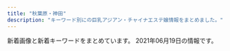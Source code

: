 ```yaml
---
title: "秋葉原・神田"
description: "キーワード別にの巨乳アジアン・チャイナエステ嬢情報をまとめました。"
---
```


新着画像と新着キーワードをまとめています。
2021年06月19日の情報です。

<DmmAffiliateIns />
<KeywordTable
  shops={
    [
    {
        "url": "http://x-akb.info/",
        "img_links": [
            "http://x-akb.info/img/t3.jpg",
            "http://x-akb.info/img/mo.png",
            "http://x-akb.info/img/p-34.jpg",
            "http://x-akb.info/img/st0035.jpg",
            "http://x-akb.info/img/st34.jpg",
            "http://x-akb.info/img/p-50.jpg",
            "http://x-akb.info/img/nos.jpg",
            "http://x-akb.info/img/bottom.png",
            "http://x-akb.info/img/st49.jpg",
            "http://x-akb.info/img/st043.jpg",
            "http://x-akb.info/img/st035.jpg",
            "http://asakusabashi.analytics.qlook.net/counter.png",
            "http://x-akb.info/img/st36.jpg",
            "http://x-akb.info/img/p-35.jpg",
            "http://x-akb.info/img/st40.jpg",
            "http://x-akb.info/img/p-43.jpg",
            "http://x-akb.info/img/st35.jpg",
            "http://x-akb.info/img/st50.jpg",
            "http://x-akb.info/img/st44.jpg",
            "http://x-akb.info/img/p-45.jpg",
            "http://x-akb.info/img/p-40.jpg",
            "http://x-akb.info/img/st42.jpg",
            "http://x-akb.info/img/p-46.jpg",
            "http://x-akb.info/img/t1.jpg",
            "http://x-akb.info/img/st0043.jpg",
            "http://x-akb.info/img/st46.jpg",
            "http://x-akb.info/img/t2.jpg",
            "http://x-akb.info/img/st45.jpg",
            "http://x-akb.info/img/p-36.jpg",
            "http://x-akb.info/img/p-44.jpg",
            "http://x-akb.info/img/p-49.jpg",
            "http://x-akb.info/img/p-42.jpg"
        ],
        "station": "JR\u6d45\u8349\u6a4b\u99c5\u6771\u53e3",
        "keywords": {
            "84": 1,
            "85": 1,
            "86": 4,
            "D": 10,
            "F": 1,
            "87": 5,
            "C": 19
        },
        "name": "AKB"
    },
    {
        "img_links": [
            "http://yuri.es-relax.info/images/yuyu1.jpg",
            "http://yuri.es-relax.info/images/nao1.jpg",
            "http://yuri.es-relax.info/images/info3.png",
            "http://yuri.es-relax.info/gals/mimi1.jpg",
            "http://yuri.es-relax.info/gals/yuki1.jpg",
            "http://yuri.es-relax.info/images/nana1.jpg",
            "http://yuri.es-relax.info/images/hana1.jpg",
            "http://yuri.es-relax.info/images/bg_header.jpg",
            "http://yuri.es-relax.info/images/sayuri1.jpg",
            "http://yuri.es-relax.info/images/info5.jpg",
            "http://yuri.es-relax.info/gals/riri1.jpg"
        ],
        "name": "\u767e\u5408",
        "url": "http://yuri.es-relax.info/",
        "keywords": {
            "D": 12,
            "88": 2,
            "86": 14
        },
        "station": "JR\u795e\u7530\u99c5\u6771\u53e3"
    },
    {
        "station": "\u795e\u7530\u99c5\u897f\u53e3",
        "img_links": [
            "http://esute-kanda.tokyo/images/st/st_kanon.jpg",
            "http://esute-kanda.tokyo/images/st/st_yuuka.jpg",
            "http://esute-kanda.tokyo/images/st/st_suzu.jpg",
            "http://esute-kanda.tokyo/images/st/st_nanami.jpg",
            "http://esute-kanda.tokyo/images/st/st_ringo.jpg",
            "http://esute-kanda.tokyo/images/access/ac_photo.jpg",
            "http://esute-kanda.tokyo/images/st/st_mitsu.jpg",
            "http://esute-kanda.tokyo/images/st/st_kokona.jpg",
            "http://esute-kanda.tokyo/images/st/st_ran.jpg",
            "http://esute-kanda.tokyo/images/st/st_yuki.jpg",
            "http://esute-kanda.tokyo/images/st/st_ayaka.jpg",
            "http://esute-kanda.tokyo/images/st/st_jennie.jpg",
            "http://esute-kanda.tokyo/images/st/st_moka.jpg",
            "http://esute-kanda.tokyo/images/st/st_sara.jpg",
            "http://esute-kanda.tokyo/images/st/st_neko.jpg",
            "http://esute-kanda.tokyo/images/st/st_mariko.jpg",
            "http://esute-kanda.tokyo/images/st/st_jennie2.jpg",
            "http://esute-kanda.tokyo/images/top.png",
            "http://esute-kanda.tokyo/images/st/st_nono.jpg",
            "http://esute-kanda.tokyo/images/st/st_riko.jpg",
            "http://esute-kanda.tokyo/images/top2.png",
            "http://esute-kanda.tokyo/images/st/st_riri.jpg",
            "http://esute-kanda.tokyo/images/st/st_ryo.jpg",
            "http://esute-kanda.tokyo/images/st/st_mao.jpg",
            "http://esute-kanda.tokyo/images/st/st_melon.jpg",
            "http://esute-kanda.tokyo/images/st/st_rui2.jpg",
            "http://esute-kanda.tokyo/images/st/st_yuyu.jpg"
        ],
        "keywords": {
            "D": 9,
            "\u5de8\u4e73": 2,
            "\u7206\u4e73": 3,
            "\u80f8": 2,
            "G": 4,
            "C": 18,
            "F": 12,
            "\u4e73": 5,
            "E": 3
        },
        "name": "\u8336\u8336",
        "url": "http://esute-kanda.tokyo/"
    },
    {
        "station": "JR\u795e\u7530\u99c5\u5357\u53e3",
        "keywords": {
            "E": 10,
            "D": 28,
            "C": 7
        },
        "name": "\u6c34\u306e\u604b",
        "url": "https://mizuno-koi.com/",
        "img_links": [
            "https://mizuno-koi.com/wp-content/uploads/2020/01/211mizunoko.jpg",
            "https://mizuno-koi.com/wp-content/themes/este/img/call.png",
            "https://mizuno-koi.com/wp-content/uploads/2019/12/21mizunoko.jpg",
            "https://mizuno-koi.com/wp-content/uploads/2021/03/9876543mizunoko.jpg",
            "https://mizuno-koi.com/wp-content/themes/este/img/top-img02e.png",
            "https://mizuno-koi.com/wp-content/uploads/2021/05/45678976mizunoko.jpg",
            "https://mizuno-koi.com/wp-content/themes/este/img/4.jpg",
            "https://mizuno-koi.com/wp-content/uploads/2021/06/2111mizunoko.jpg",
            "https://mizuno-koi.com/wp-content/uploads/2019/12/121mizunoko.jpg",
            "https://mizuno-koi.com/wp-content/themes/este/img/top-img01a.png",
            "https://mizuno-koi.com/wp-content/themes/este/img/tel_header.png",
            "https://mizuno-koi.com/wp-content/uploads/2019/06/WechatIMG506.jpeg",
            "https://mizuno-koi.com/wp-content/uploads/2021/05/87652178mizunoko.jpg",
            "https://mizuno-koi.com/wp-content/uploads/2019/04/89765241mizunoko.jpg",
            "https://mizuno-koi.com/wp-content/uploads/2021/03/32121mizunoko.jpg",
            "https://mizuno-koi.com/wp-content/uploads/2019/12/345678976mizunoko.jpg",
            "https://mizuno-koi.com/wp-content/themes/este/img/2.jpg",
            "https://mizuno-koi.com/wp-content/uploads/2021/03/2111mizunoko.jpg",
            "https://mizuno-koi.com/wp-content/themes/este/img/top-img01.png",
            "https://mizuno-koi.com/wp-content/themes/este/img/top-img03.png",
            "https://mizuno-koi.com/wp-content/uploads/2019/12/21897mizunoko.jpg",
            "https://mizuno-koi.com/wp-content/themes/este/img/1.jpg",
            "https://mizuno-koi.com/wp-content/uploads/2021/05/8761iyashinoizumi.jpg",
            "https://mizuno-koi.com/wp-content/uploads/2021/06/8976512mizunoko.jpg",
            "https://mizuno-koi.com/wp-content/themes/este/img/top-img04.png",
            "https://mizuno-koi.com/wp-content/uploads/2021/03/897261mizunoko.jpg",
            "https://mizuno-koi.com/wp-content/themes/este/img/tel_footer.png",
            "https://mizuno-koi.com/wp-content/themes/este/img/top-img01b.png",
            "https://mizuno-koi.com/wp-content/themes/este/img/3.jpg"
        ]
    },
    {
        "keywords": {
            "89": 4,
            "85": 2,
            "88": 4,
            "C": 8,
            "D": 6,
            "86": 2,
            "90": 2
        },
        "url": "http://kenkoubo.link",
        "name": "\u5065\u5eb7\u574a",
        "station": "JR\u795e\u7530\u99c5\u5317\u53e3",
        "img_links": [
            "http://kenkoubo.link/wp-content/uploads/2017/03/08-2.jpg",
            "http://kenkoubo.link/wp-content/themes/template-salon2/images/pickup-ttl.png",
            "http://kenkoubo.link/wp-content/uploads/2017/03/05-1.jpg",
            "http://kenkoubo.link/wp-content/uploads/2019/05/ai_image_1_syusei-900x1600.jpeg",
            "http://kenkoubo.link/wp-content/themes/template-salon2/images/telm.png",
            "http://kenkoubo.link/wp-content/themes/template-salon2/images/slider1.jpg",
            "http://kenkoubo.link/wp-content/uploads/2017/03/07-1.jpg",
            "http://kenkoubo.link/wp-content/themes/template-salon2/images/05.jpg",
            "http://kenkoubo.link/wp-content/uploads/2017/03/09.jpg",
            "http://kenkoubo.link/wp-content/themes/template-salon2/images/camp-bnr.png",
            "http://kenkoubo.link/wp-content/themes/template-salon2/images/info2.png",
            "http://kenkoubo.link/wp-content/uploads/2020/11/yuko_image_syusei-1-250x375.jpg",
            "http://kenkoubo.link/wp-content/uploads/2017/03/05.jpg",
            "http://kenkoubo.link/wp-content/uploads/2017/03/08-250x375.jpg",
            "http://kenkoubo.link/wp-content/uploads/2017/03/05a.jpg",
            "http://kenkoubo.link/wp-content/uploads/2017/03/08a.jpg",
            "http://kenkoubo.link/wp-content/uploads/2021/03/ayaka_4.jpeg",
            "http://kenkoubo.link/wp-content/uploads/2019/05/ai_image_1_syusei-250x375.jpeg",
            "https://www.mens-anavi.com/img/mens-esthe1.png",
            "http://kenkoubo.link/wp-content/uploads/2017/03/03-1-250x375.jpg",
            "http://kenkoubo.link/wp-content/uploads/2021/03/ayaka_01-250x375.jpeg",
            "http://kenkoubo.link/wp-content/themes/template-salon2/images/pickup-frame.png",
            "http://kenkoubo.link/wp-content/uploads/2017/03/08.jpg",
            "http://kenkoubo.link/wp-content/uploads/2019/05/rin_image_1_syusei-900x1600.jpeg",
            "http://kenkoubo.link/wp-content/themes/template-salon2/images/info.png",
            "http://kenkoubo.link/wp-content/uploads/2021/03/ayaka_01-900x1201.jpeg",
            "http://kenkoubo.link/wp-content/uploads/2021/03/ayaka_4-300x400.jpeg",
            "http://kenkoubo.link/wp-content/themes/template-salon2/images/camp-bnr3.png",
            "http://kenkoubo.link/wp-content/uploads/2017/03/03-1.jpg",
            "http://kenkoubo.link/wp-content/themes/template-salon2/images/03.jpg",
            "http://kenkoubo.link/wp-content/themes/template-salon2/images/08.jpg",
            "http://kenkoubo.link/wp-content/themes/template-salon2/images/camp-bnr2.png",
            "http://es-tsudanuma.com/wp-content/uploads/2016/10/massage-de_88_31.jpg",
            "http://kenkoubo.link/wp-content/uploads/2020/11/yuko_image_syusei-1.jpg",
            "http://kenkoubo.link/wp-content/uploads/2019/05/rin_image_1_syusei-250x375.jpeg",
            "http://kenkoubo.link/wp-content/themes/template-salon2/images/camp-bnr4.png",
            "http://kenkoubo.link/wp-content/uploads/2017/03/05-1-250x375.jpg",
            "http://kenkoubo.link/wp-content/themes/template-salon2/images/news-ttl.png"
        ]
    },
    {
        "keywords": {
            "\u5de8\u4e73": 6,
            "F": 38,
            "\u4e73": 6,
            "C": 33
        },
        "station": "JR\u795e\u7530\u99c5\u897f\u53e3",
        "url": "https://kanda-on.work/",
        "img_links": [
            "https://kanda-on.work/images/st/st_mika2.jpg",
            "https://kanda-on.work/images/st/st_lemon.jpg",
            "https://kanda-on.work/images/st/st_kiki.jpg",
            "https://kanda-on.work/images/st/st_ringo.jpg",
            "https://kanda-on.work/images/st/st_rara2.jpg",
            "https://kanda-on.work/images/st/st_ayumi.jpg",
            "https://kanda-on.work/images/st/st_moe.jpg",
            "https://kanda-on.work/images/st/st_yuzuki.jpg",
            "https://kanda-on.work/images/st/st_natsuko.jpg",
            "https://kanda-on.work/images/st/st_yuri.jpg",
            "https://kanda-on.work/images/st/st_akira.jpg",
            "https://kanda-on.work/images/st/st_rio.jpg",
            "https://kanda-on.work/images/st/st_ruka.jpg",
            "https://kanda-on.work/images/st/st_miki.jpg",
            "https://kanda-on.work/images/st/st_rara.jpg",
            "https://kanda-on.work/images/st/st_kaori.jpg",
            "https://kanda-on.work/images/st/st_saya.jpg",
            "https://kanda-on.work/images/st/st_yuumi.jpg",
            "https://kanda-on.work/images/st/st_mina.jpg",
            "https://kanda-on.work/images/st/st_mika.jpg",
            "https://kanda-on.work/images/st/st_haruka.jpg",
            "https://kanda-on.work/images/st/st_ruru.jpg",
            "https://kanda-on.work/images/st/st_kana.jpg",
            "https://kanda-on.work/images/top.png",
            "https://kanda-on.work/images/st/st_yuki.jpg",
            "https://kanda-on.work/images/st/st_koko.jpg",
            "https://kanda-on.work/images/top2.png",
            "https://kanda-on.work/images/top_campaign.jpg",
            "https://kanda-on.work/images/top_campaign_bottom.jpg",
            "https://kanda-on.work/images/st/st_arisa.jpg"
        ],
        "name": "\u6e29"
    },
    {
        "url": "http://xn--vckg5a9gugx77p8s4b.biz/",
        "keywords": {
            "87": 1,
            "E": 5,
            "D": 2,
            "88": 2,
            "F": 2,
            "G": 1,
            "86": 7
        },
        "img_links": [
            "http://xn--vckg5a9gugx77p8s4b.biz/images/top.jpg",
            "http://xn--vckg5a9gugx77p8s4b.biz/images/t5.jpg",
            "http://xn--vckg5a9gugx77p8s4b.biz/images/cg061.jpg",
            "http://xn--vckg5a9gugx77p8s4b.biz/images/m20.jpg",
            "http://xn--vckg5a9gugx77p8s4b.biz/images/ret1.jpg",
            "http://xn--vckg5a9gugx77p8s4b.biz/images/cg01.jpg",
            "http://xn--vckg5a9gugx77p8s4b.biz/images/cg08.jpg",
            "http://xn--vckg5a9gugx77p8s4b.biz/images/m30.jpg",
            "http://xn--vckg5a9gugx77p8s4b.biz/images/t2.jpg",
            "http://xn--vckg5a9gugx77p8s4b.biz/images/cg09.jpg",
            "http://xn--vckg5a9gugx77p8s4b.biz/images/cg05.jpg",
            "http://xn--vckg5a9gugx77p8s4b.biz/images/t1.jpg",
            "http://xn--vckg5a9gugx77p8s4b.biz/images/m50.jpg",
            "http://xn--vckg5a9gugx77p8s4b.biz/images/fla.jpg",
            "http://xn--vckg5a9gugx77p8s4b.biz/images/cg04.jpg",
            "http://xn--vckg5a9gugx77p8s4b.biz/images/m60.jpg",
            "http://xn--vckg5a9gugx77p8s4b.biz/images/cg02.jpg",
            "http://xn--vckg5a9gugx77p8s4b.biz/images/cg041.jpg",
            "http://xn--vckg5a9gugx77p8s4b.biz/images/lab.jpg",
            "http://xn--vckg5a9gugx77p8s4b.biz/images/cg07.jpg",
            "http://xn--vckg5a9gugx77p8s4b.biz/images/cg10.jpg",
            "http://xn--vckg5a9gugx77p8s4b.biz/images/act.jpg",
            "http://xn--vckg5a9gugx77p8s4b.biz/images/cg101.jpg",
            "http://xn--vckg5a9gugx77p8s4b.biz/images/no.png",
            "http://xn--vckg5a9gugx77p8s4b.biz/images/cg03.jpg",
            "http://xn--vckg5a9gugx77p8s4b.biz/images/m40.jpg",
            "http://xn--vckg5a9gugx77p8s4b.biz/images/cg021.jpg",
            "http://xn--vckg5a9gugx77p8s4b.biz/images/line.png",
            "http://xn--vckg5a9gugx77p8s4b.biz/images/t4.jpg",
            "http://xn--vckg5a9gugx77p8s4b.biz/images/ltb.jpg",
            "http://xn--vckg5a9gugx77p8s4b.biz/images/m10.jpg",
            "http://xn--vckg5a9gugx77p8s4b.biz/images/ret.jpg",
            "http://xn--vckg5a9gugx77p8s4b.biz/images/cg081.jpg",
            "http://xn--vckg5a9gugx77p8s4b.biz/images/cg051.jpg",
            "http://xn--vckg5a9gugx77p8s4b.biz/images/t3.jpg",
            "http://xn--vckg5a9gugx77p8s4b.biz/images/rot.jpg",
            "http://xn--vckg5a9gugx77p8s4b.biz/images/cg091.jpg",
            "http://xn--vckg5a9gugx77p8s4b.biz/images/cg06.jpg"
        ],
        "station": "JR\u79cb\u8449\u539f\u99c5\u662d\u548c\u901a\u308a\u53e3",
        "name": "\u82b1\u6c34\u6728"
    },
    {
        "img_links": [
            "http://yu-ai.work/img/sta26.jpg",
            "http://yu-ai.work/sp/img/sta22.jpg",
            "http://yu-ai.work/sp/img/acc3.jpg",
            "http://yu-ai.work/sp/img/t-s.jpg",
            "http://yu-ai.work/img/st009.jpg",
            "http://yu-ai.work/img/sc18.jpg",
            "http://yu-ai.work/sp/img/acc2.jpg",
            "http://yu-ai.work/img/sta23.jpg",
            "http://yu-ai.work/img/st23.jpg",
            "http://yu-ai.work/img/st022.jpg",
            "http://yu-ai.work/sp/img/sta25.jpg",
            "http://yu-ai.work/img/st018.jpg",
            "http://yu-ai.work/img/head.jpg",
            "http://yu-ai.work/sp/img/sys.jpg",
            "http://yu-ai.work/sp/img/sta26.jpg",
            "http://yu-ai.work/sp/img/time.jpg",
            "http://yu-ai.work/sp/img/nos.jpg",
            "http://yu-ai.work/img/sc22.jpg",
            "http://yu-ai.work/img/st18.jpg",
            "http://yu-ai.work/sp/img/p25.jpg",
            "http://yu-ai.work/img/sta12.jpg",
            "http://yu-ai.work/img/st10.jpg",
            "http://yu-ai.work/sp/img/sta10.jpg",
            "http://yu-ai.work/sp/img/acc1.jpg",
            "http://yu-ai.work/sp/img/tel.jpg",
            "http://yu-ai.work/sp/img/t-a.jpg",
            "http://yu-ai.work/img/st09.jpg",
            "http://yu-ai.work/img/sc19.jpg",
            "http://yu-ai.work/sp/img/info.jpg",
            "http://yu-ai.work/sp/img/t-r.jpg",
            "http://yu-ai.work/sp/img/sta9.jpg",
            "http://yu-ai.work/sp/img/p18.jpg",
            "http://yu-ai.work/img/sta20.jpg",
            "http://yu-ai.work/img/sta24.jpg",
            "http://yu-ai.work/img/sta22.jpg",
            "http://yu-ai.work/sp/img/tit.jpg",
            "http://yu-ai.work/sp/img/sta24.jpg",
            "http://yu-ai.work/img/st010.jpg",
            "http://yu-ai.work/img/st26.jpg",
            "http://yu-ai.work/img/sc25.jpg",
            "http://yu-ai.work/img/men-es-ran.jpg",
            "http://yu-ai.work/sp/img/pic.jpg",
            "http://yu-ai.work/img/st12.jpg",
            "http://yu-ai.work/img/st012.jpg",
            "http://yu-ai.work/img/sc12.jpg",
            "http://yu-ai.work/img/sta18.jpg",
            "http://yu-ai.work/img/st020.jpg",
            "http://yu-ai.work/sp/img/pc.jpg",
            "http://yu-ai.work/img/sta25.jpg",
            "http://yu-ai.work/img/st22.jpg",
            "http://yu-ai.work/img/acc1.jpg",
            "http://yu-ai.work/sp/img/t-t.jpg",
            "http://yu-ai.work/img/sc9.jpg",
            "http://yu-ai.work/img/sc24.jpg",
            "http://yu-ai.work/sp/img/p26.jpg",
            "http://yu-ai.work/img/st25.jpg",
            "http://yu-ai.work/img/st019.jpg",
            "http://yu-ai.work/img/st9.jpg",
            "http://yu-ai.work/img/sta19.jpg",
            "http://yu-ai.work/img/st0012.jpg",
            "http://yu-ai.work/img/st19.jpg",
            "http://yu-ai.work/img/sta10.jpg",
            "http://yu-ai.work/img/acc2.jpg",
            "http://yu-ai.work/sp/img/t-o.jpg",
            "http://yu-ai.work/sp/img/botton.jpg",
            "http://yu-ai.work/sp/img/sta20.jpg",
            "http://yu-ai.work/img/st24.jpg",
            "http://yu-ai.work/img/st024.jpg",
            "http://yu-ai.work/sp/img/cam.jpg",
            "http://yu-ai.work/img/st0018.jpg",
            "http://yu-ai.work/img/sc10.jpg",
            "http://yu-ai.work/img/fla.jpg",
            "http://yu-ai.work/sp/img/sta18.jpg",
            "http://yu-ai.work/sp/img/add.jpg",
            "http://yu-ai.work/img/sc23.jpg",
            "http://yu-ai.work/sp/img/sta12.jpg",
            "http://yu-ai.work/img/sc26.jpg",
            "http://yu-ai.work/img/sc20.jpg",
            "http://yu-ai.work/img/acc3.jpg",
            "http://yu-ai.work/img/st0022.jpg",
            "http://yu-ai.work/img/nos.jpg",
            "http://yu-ai.work/sp/img/sta19.jpg",
            "http://yu-ai.work/sp/img/sta23.jpg",
            "http://yu-ai.work/img/botton.jpg",
            "http://yu-ai.work/img/st20.jpg",
            "http://yu-ai.work/img/sta9.jpg",
            "http://yu-ai.work/img/st00022.jpg",
            "http://yu-ai.work/sp/img/p24.jpg"
        ],
        "station": "JR\u79cb\u8449\u539f\u99c5\u662d\u548c\u901a\u308a\u53e3",
        "keywords": {
            "C": 27,
            "86": 5,
            "85": 18,
            "D": 20,
            "E": 3,
            "84": 6,
            "F": 1,
            "89": 1,
            "87": 3
        },
        "name": "\u7652\u611b",
        "url": "http://yu-ai.work/"
    },
    {
        "station": "JR\u795e\u7530\u99c5\u5317\u53e3",
        "url": "http://junpu.jpest.net/",
        "img_links": [
            "http://junpu.jpest.net/images/footer.jpg",
            "http://junpuadmin.jpest.net/uploads/2021/03/3-1.jpeg",
            "http://junpuadmin.jpest.net/uploads/2021/05/523D3BC3-8159-4983-A1AB-E39505943B34-e1620651804304.jpeg",
            "http://junpu.jpest.net/images/tt.jpg",
            "http://junpuadmin.jpest.net/uploads/2021/05/7E5BBF8A-03C2-400D-ADFB-CD31D0419175-e1620651829966.jpeg",
            "http://junpuadmin.jpest.net/uploads/2021/04/553AF37D-7AB5-42D8-81C8-0BFF8A42C3A0-e1619497784482.jpeg",
            "http://junpuadmin.jpest.net/uploads/2021/05/CA1470F1-778B-4224-B6DC-D7AEF7F2CD8C-e1620652051444.jpeg",
            "http://junpuadmin.jpest.net/uploads/2021/03/5.jpeg",
            "http://junpu.jpest.net/images/tiao.jpg",
            "http://junpu.jpest.net/images/sys.png",
            "http://junpu.jpest.net/images/r4.jpg",
            "http://junpuadmin.jpest.net/uploads/2021/03/9D21D2BE-93E6-4BA6-A5ED-CE87FADAEED5-e1617202846703.jpeg",
            "http://junpuadmin.jpest.net/uploads/2021/03/641F6A7D-7990-40AA-AE7C-380F7849AD7D-e1617202823729.jpeg",
            "http://junpuadmin.jpest.net/uploads/2021/04/5958DE27-066A-4782-B520-C093141DC898.jpeg",
            "http://junpuadmin.jpest.net/uploads/2021/04/FF662B56-20CE-482B-9517-98A6DB2CC26A-e1619497814830.jpeg",
            "http://junpuadmin.jpest.net/uploads/2021/03/7.jpeg",
            "http://junpuadmin.jpest.net/uploads/2021/03/6.jpeg",
            "http://junpuadmin.jpest.net/uploads/2021/03/2.jpeg",
            "http://junpu.jpest.net/images/telb1.jpg",
            "http://junpu.jpest.net/images/head.jpg",
            "http://junpu.jpest.net/images/telhead.jpg",
            "http://junpu.jpest.net/images/b1.jpg"
        ],
        "name": "\u795e\u7530\u5b66\u5712",
        "keywords": {
            "90": 1,
            "88": 2,
            "D": 1,
            "87": 1,
            "C": 3
        }
    },
    {
        "url": "http://kanda.msa.jp/",
        "img_links": [
            "http://kanda.msa.jp/images/index_btm.jpg",
            "http://kanda.msa.jp/images/home/QR.png",
            "http://kanda.msa.jp/images/gallery/gallery_3.jpg",
            "http://kanda.msa.jp/images/gallery/gallery_2.jpg",
            "http://kanda.msa.jp/images/top/top_03.jpg",
            "http://kanda.msa.jp/images/gallery/gallery_b.jpg",
            "http://kanda.msa.jp/images/home/indnx_re.jpg",
            "http://kanda.msa.jp/images/gallery/gallery_c.jpg",
            "http://kanda.msa.jp/images/gallery/gallery_4.jpg",
            "http://kanda.msa.jp/images/gallery/gallery_a.jpg",
            "http://kanda.msa.jp/images/top/top_06.jpg",
            "http://kanda.msa.jp/images/top/top_01.jpg",
            "http://kanda.msa.jp/images/flash_b.jpg",
            "http://kanda.msa.jp/images/staff_image/staff_01.jpg",
            "http://kanda.msa.jp/images/staff_image/staff_06.jpg",
            "http://kanda.msa.jp/images/top/top_08.png",
            "http://kanda.msa.jp/images/home/indnx_sale.png",
            "http://kanda.msa.jp/images/staff_image/staff_02.jpg",
            "http://kanda.msa.jp/images/home/indnx_qr.jpg",
            "http://kanda.msa.jp/images/flash_a.jpg",
            "http://kanda.msa.jp/images/staff_image/staff_03.jpg",
            "http://kanda.msa.jp/images/staff_image/staff_05.jpg",
            "http://kanda.msa.jp/images/top/top_04.jpg",
            "http://kanda.msa.jp/images/gallery/gallery_d.jpg",
            "http://kanda.msa.jp/images/top/top_05.jpg",
            "http://kanda.msa.jp/images/home/top.jpg",
            "http://kanda.msa.jp/images/top/top_02.jpg",
            "http://kanda.msa.jp/images/gallery/gallery_1.jpg",
            "http://kanda.msa.jp/images/home/indnx_phone.jpg"
        ],
        "name": "\u795e\u7530\u3089\u304f\u697d",
        "station": "JR\u795e\u7530\u99c5\u5317\u53e3",
        "keywords": {}
    },
    {
        "keywords": {},
        "img_links": [
            "https://yumegokochi1.com/_src/55217501/6990384c-3515-4833-8cda-d2f79c2cc75a.jpg",
            "https://yumegokochi1.com/_src/55217507/214f3b06-7a93-4435-b67c-653f20247784.jpg",
            "https://yumegokochi1.com/_src/49451710/gettyimages-1124713982.jpg",
            "https://yumegokochi1.com/_src/49451698/img20200920211111185467.png",
            "https://yumegokochi1.com/_src/49451762/9dfc3519-db15-4421-9d5a-72bca41cf758.jpg",
            "https://yumegokochi1.com/_src/49451706/img20200921221149975618.png",
            "https://yumegokochi1.com/_src/49451690/tel.png",
            "https://yumegokochi1.com/_src/49451708/img20200921221149975618.png",
            "https://yumegokochi1.com/_src/53271233/hinamatsuri.png",
            "https://yumegokochi1.com/_src/49801147/1.jpg",
            "https://yumegokochi1.com/_src/49451739/s__37322773.jpg",
            "https://yumegokochi1.com/_src/55217511/0c95e25e-714f-4694-8eef-4c2b56b7b26d.jpg",
            "https://yumegokochi1.com/_src/55217503/426fd58b-9de8-45c4-a8e1-43f1d9723af9.jpg",
            "https://yumegokochi1.com/_src/55217505/2c753258-4b4a-4436-bb01-dddebc1a6933.jpg",
            "https://yumegokochi1.com/_src/49451725/img20200920211111185467.png",
            "https://yumegokochi1.com/_src/49800727/1.jpg",
            "https://yumegokochi1.com/_src/49451694/img20200920141422782540.png",
            "https://yumegokochi1.com/_src/49451804/9dfc3519-db15-4421-9d5a-72bca41cf758.jpg",
            "https://yumegokochi1.com/_src/49451751/s__37707790.jpg",
            "https://yumegokochi1.com/_src/55217509/1195bb54-42ae-4ce1-a948-abcf52be2a7c.jpg",
            "https://yumegokochi1.com/_src/49451714/img20200920211111185467.png",
            "https://yumegokochi1.com/_src/49451712/gettyimages-1124713982.jpg",
            "https://yumegokochi1.com/_src/49451704/img20200921221149975618.png"
        ],
        "station": "JR\u79cb\u8449\u539f\u99c5\u662d\u548c\u901a\u308a\u53e3",
        "url": "https://yumegokochi1.com/",
        "name": "\u30d1\u30f3\u30c0\u30de\u30c3\u30b5\u30fc\u30b8"
    },
    {
        "keywords": {
            "87": 7,
            "88": 3,
            "C": 9,
            "85": 3,
            "84": 2
        },
        "img_links": [
            "http://genki-morix2.asia/img/sta47.jpg",
            "http://genki-morix2.asia/img/st55.jpg",
            "http://genki-morix2.asia/img/i.png",
            "http://genki-morix2.asia/img/st51.jpg",
            "http://genki-morix2.asia/img/st59.jpg",
            "http://genki-morix2.asia/img/a.png",
            "http://genki-morix2.asia/img/sta59.jpg",
            "http://genki-morix2.asia/img/sta55.jpg",
            "http://genki-morix2.asia/img/st47.jpg",
            "http://genki-morix2.asia/img/st30.jpg",
            "http://genki-morix2.asia/img/sta51.jpg",
            "http://genki-morix2.asia/img/st52.jpg",
            "http://genki-morix2.asia/img/no-photo-newface.jpg",
            "http://genki-morix2.asia/img/st051.jpg",
            "http://genki-morix2.asia/img/botton.png",
            "http://genki-morix2.asia/img/st16.jpg",
            "http://genki-morix2.asia/img/Q.png"
        ],
        "station": "JR\u795e\u7530\u99c5\u6771\u53e3",
        "url": "http://genki-morix2.asia/",
        "name": "\u5143\u6c17\u30e2\u30ea\u30e2\u30ea"
    },
    {
        "keywords": {
            "E": 2,
            "D": 3
        },
        "url": "http://k-cocoro.co/",
        "img_links": [
            "http://k-cocoro.co/images/grande.jpg",
            "http://k-cocoro.co/images/rika.jpg",
            "http://k-cocoro.co/images/girl_03.png",
            "http://k-cocoro.co/images/itigo1.jpg",
            "http://k-cocoro.co/images/002.jpg",
            "http://k-cocoro.co/images/shishu_01.jpg",
            "http://k-cocoro.co/images/girl_top.png",
            "http://k-cocoro.co/images/right_top.png",
            "http://k-cocoro.co/images/noimage.jpg",
            "http://k-cocoro.co/images/itigo2.jpg",
            "http://k-cocoro.co/images/mail.png",
            "http://k-cocoro.co/images/nei_03.png",
            "http://k-cocoro.co/images/001.jpg",
            "http://k-cocoro.co/images/yu.jpg",
            "http://k-cocoro.co/images/mya.jpg",
            "http://k-cocoro.co/images/remo.jpg",
            "http://k-cocoro.co/images/girlx_top.png",
            "http://k-cocoro.co/images/shishu_03.jpg",
            "http://k-cocoro.co/images/s2.jpg",
            "http://k-cocoro.co/images/news_top.jpg",
            "http://k-cocoro.co/images/tite-magazine.png",
            "http://k-cocoro.co/images/pagetop.png",
            "http://k-cocoro.co/images/003.jpg",
            "http://k-cocoro.co/images/004.jpg",
            "http://k-cocoro.co/images/ss.jpg",
            "http://k-cocoro.co/images/nei_01.png",
            "http://k-cocoro.co/images/girl_01.png",
            "http://k-cocoro.co/images/shishu_02.jpg",
            "http://k-cocoro.co/images/right_bottom.png",
            "http://k-cocoro.co/images/tite-staff.png",
            "http://k-cocoro.co/images/yui.jpg"
        ],
        "name": "COCORO",
        "station": "JR\u795e\u7530\u99c5\u6771\u53e3"
    },
    {
        "url": "http://kaede.tyo.cm/",
        "station": "JR\u795e\u7530\u99c5\u6771\u53e3",
        "img_links": [],
        "name": "\u604b\u306e\u82b1",
        "keywords": {}
    },
    {
        "name": "NeNe\uff5e\u30cd\u30cd\uff5e",
        "station": "JR\u795e\u7530\u99c5\u5317\u53e3",
        "img_links": [
            "http://nene-kanda.net/images/topimage/subimage.jpg",
            "http://nene-kanda.net/images/3.jpg",
            "http://nene-kanda.net/images/st/st_saki.jpg",
            "http://nene-kanda.net/images/st/st_miki.jpg",
            "http://nene-kanda.net/images/share/tel.png",
            "http://nene-kanda.net/images/st/st_rumi.jpg",
            "http://nene-kanda.net/images/st/st_ruru.jpg",
            "http://nene-kanda.net/images/4.jpg",
            "http://nene-kanda.net/images/topimage/topimage.jpg",
            "http://nene-kanda.net/images/share/pagetop.png",
            "http://nene-kanda.net/images/st/st_mirei.jpg",
            "http://nene-kanda.net/images/share/sptel.png",
            "http://nene-kanda.net/images/st/st_mimi.jpg",
            "http://nene-kanda.net/images/2.jpg",
            "http://nene-kanda.net/images/st/st_mie.jpg",
            "http://nene-kanda.net/images/st/st_marumi.jpg",
            "http://nene-kanda.net/images/st/st_hitomi.jpg",
            "http://nene-kanda.net/images/1.jpg",
            "http://nene-kanda.net/images/st/st_mao.jpg"
        ],
        "url": "http://nene-kanda.net/index.html",
        "keywords": {
            "F": 4,
            "D": 19,
            "C": 45,
            "E": 4
        }
    },
    {
        "url": "http://yudokoro.xyz/",
        "station": "JR\u795e\u7530\u99c5\u5317\u53e3",
        "img_links": [
            "http://yudokoro.xyz/images/st/st_yaya.jpg",
            "http://yudokoro.xyz/images/header_main_visual3.jpg",
            "http://yudokoro.xyz/images/st/st_rena.jpg",
            "http://yudokoro.xyz/images/st/st_hime.jpg",
            "http://yudokoro.xyz/images/st/st_mimi.jpg",
            "http://yudokoro.xyz/images/news_image.jpg",
            "http://yudokoro.xyz/images/header_main_visual2.jpg",
            "http://yudokoro.xyz/images/st/st_rara.jpg",
            "http://yudokoro.xyz/images/st/st_hana.jpg",
            "http://yudokoro.xyz/images/st/st_yui.jpg",
            "http://yudokoro.xyz/images/st/st_yuyu.jpg",
            "http://yudokoro.xyz/images/st/st_miho.jpg",
            "http://yudokoro.xyz/images/st/st_ai.jpg",
            "http://yudokoro.xyz/images/st/st_maya.jpg",
            "http://yudokoro.xyz/images/campaign.jpg",
            "http://yudokoro.xyz/images/st/st_koko.jpg",
            "http://yudokoro.xyz/images/st/st_narumi.jpg",
            "http://yudokoro.xyz/images/st/st_momoka.jpg",
            "http://yudokoro.xyz/images/concept.jpg",
            "http://yudokoro.xyz/images/st/st_ao.jpg",
            "http://yudokoro.xyz/images/header_main_visual1.jpg",
            "http://yudokoro.xyz/images/st/st_yumi.jpg",
            "http://yudokoro.xyz/images/header_img.png",
            "http://yudokoro.xyz/images/st/st_miro.jpg"
        ],
        "name": "\u7652\u51e6\uff5e\u3086\u3069\u3053\u308d",
        "keywords": {
            "E": 57,
            "D": 315,
            "G": 27,
            "F": 27,
            "C": 54
        }
    },
    {
        "img_links": [
            "http://jasmine-massage.info/i/img/sta214.jpg",
            "http://jasmine-massage.info/img/sta218.jpg",
            "http://jasmine-massage.info/img/s219.jpg",
            "http://jasmine-massage.info/img/st219.jpg",
            "http://jasmine-massage.info/i/img/sta218.jpg",
            "http://jasmine-massage.info/img/st214.jpg",
            "http://jasmine-massage.info/img/sta219.jpg",
            "http://jasmine-massage.info/img/sj.jpg",
            "http://jasmine-massage.info/i/img/r3.jpg",
            "http://jasmine-massage.info/img/s220.jpg",
            "http://jasmine-massage.info/i/img/r2.jpg",
            "http://jasmine-massage.info/i/img/sta219.jpg",
            "http://jasmine-massage.info/img/st220.jpg",
            "http://jasmine-massage.info/i/img/sta220.jpg",
            "http://jasmine-massage.info/img/sta220.jpg",
            "http://jasmine-massage.info/img/head.jpg",
            "http://jasmine-massage.info/img/st218.jpg",
            "http://jasmine-massage.info/img/nos.jpg",
            "http://jasmine-massage.info/img/st213.jpg",
            "http://jasmine-massage.info/i/img/st218.jpg",
            "http://jasmine-massage.info/img/sta214.jpg",
            "http://jasmine-massage.info/img/botton.jpg",
            "http://jasmine-massage.info/img/sta213.jpg",
            "http://jasmine-massage.info/img/s218.jpg",
            "http://jasmine-massage.info/i/img/r1.jpg",
            "http://jasmine-massage.info/i/img/r4.jpg",
            "http://jasmine-massage.info/img/s214.jpg",
            "http://jasmine-massage.info/i/img/sta213.jpg",
            "http://jasmine-massage.info/img/mo.png",
            "http://jasmine-massage.info/img/s213.jpg"
        ],
        "name": "\u96a0\u308c\u5bb6",
        "keywords": {
            "85": 2,
            "E": 3,
            "88": 3,
            "D": 4,
            "86": 4,
            "C": 14
        },
        "station": "JR\u79cb\u8449\u539f\u99c5\u662d\u548c\u901a\u308a\u53e3",
        "url": "http://jasmine-massage.info/"
    },
    {
        "img_links": [
            "https://aroma-god.tokyo/img/st/st_rei.jpg",
            "https://aroma-god.tokyo/img/st/saya.jpg",
            "https://aroma-god.tokyo/img/top/pic-1.png",
            "https://aroma-god.tokyo/img/system/campaign_birthday.jpg",
            "https://aroma-god.tokyo/img/st/momoka.jpg",
            "https://aroma-god.tokyo/img/system/sys_step2.jpg",
            "https://aroma-god.tokyo/img/top/nav_03.jpg",
            "https://aroma-god.tokyo/img/top/nav_09.jpg",
            "https://aroma-god.tokyo/img/system/campaign_open.jpg",
            "https://aroma-god.tokyo/img/st/st_kaori.jpg",
            "https://aroma-god.tokyo/img/system/sys_step1.jpg",
            "https://aroma-god.tokyo/img/system/sys_step4.jpg",
            "https://aroma-god.tokyo/img/top/nav_10.jpg",
            "https://aroma-god.tokyo/img/top/nav_06.jpg",
            "https://aroma-god.tokyo/img/system/campaign_new.jpg",
            "https://aroma-god.tokyo/img/top/nav_07.jpg",
            "https://aroma-god.tokyo/img/top/mobile.jpg",
            "https://aroma-god.tokyo/img/st/st_.jpg",
            "https://aroma-god.tokyo/img/st/st_rino.jpg",
            "https://aroma-god.tokyo/img/top/pic-11.jpg",
            "https://aroma-god.tokyo/img/top/nav_04.jpg",
            "https://aroma-god.tokyo/img/top/nav_05.jpg",
            "https://aroma-god.tokyo/img/st/st_ai.jpg",
            "https://aroma-god.tokyo/img/st/st_rika.jpg",
            "https://aroma-god.tokyo/img/st/st_yui.jpg",
            "https://aroma-god.tokyo/img/system/sys_step3.jpg",
            "https://aroma-god.tokyo/img/st/st_yuki.jpg",
            "https://aroma-god.tokyo/img/st/st_yuri.jpg"
        ],
        "station": "JR\u795e\u7530\u99c5\u5317\u53e3",
        "name": "Aroma God -\u30a2\u30ed\u30de\u30b4\u30c3\u30c9-",
        "keywords": {
            "88": 33,
            "\u7206\u4e73": 1,
            "D": 36,
            "86": 18,
            "83": 8,
            "82": 14,
            "\u4e73": 1,
            "84": 18,
            "C": 40,
            "90": 8,
            "F": 23
        },
        "url": "https://aroma-god.tokyo/"
    },
    {
        "url": "http://relife.jpest.net/",
        "img_links": [
            "http://relifeadmin.jpest.net/uploads//2020/10/1A4C09F7-F63F-4224-B24D-9E199A9A4BDA.jpeg",
            "http://relifeadmin.jpest.net/uploads//2021/03/322B13E6-26A1-40C3-9EC9-427DE29CA167-e1619436493283.jpeg",
            "http://relifeadmin.jpest.net/uploads//2021/03/4082C373-F43B-4FF9-9F7D-0C0C02162F15.jpeg",
            "http://relifeadmin.jpest.net/uploads//2021/03/A7B9063B-BE9C-42C3-B5B8-39B0E93D461D-e1616414911549.jpeg",
            "http://relifeadmin.jpest.net/uploads//2021/03/31F3171B-05C9-4017-9EDC-8B1230FFFA5E-e1616413792413.jpeg",
            "http://relifeadmin.jpest.net/uploads//2021/01/IMG_2171.jpg",
            "http://relifeadmin.jpest.net/uploads//2020/10/D81CC5DA-612A-4552-9C4C-145DABF87A82-e1603797285723.jpeg",
            "http://relifeadmin.jpest.net/uploads//2020/10/C74DC003-B774-4423-93B4-733B4938F550.jpeg",
            "http://relife.jpest.net/images/02.jpg",
            "http://relifeadmin.jpest.net/uploads//2021/03/F6CA5A16-B99E-496D-AB73-DFFE18A4E0B9.jpeg",
            "http://relifeadmin.jpest.net/uploads//2020/10/940B0844-F20E-4D4A-B215-E5BA5372B8E8.jpeg",
            "http://relifeadmin.jpest.net/uploads//2020/10/5AD15672-AEE6-4A0A-9CCF-259E75905FCF-e1603711283848.jpeg",
            "http://relife.jpest.net/images/04.jpg",
            "http://relife.jpest.net/images/033.jpg",
            "http://relifeadmin.jpest.net/uploads//2020/10/9D16F01A-1354-462D-9558-9F957927EF44.jpeg",
            "http://relife.jpest.net/images/mobile.jpg",
            "http://relifeadmin.jpest.net/uploads//2021/03/6A526146-BB8D-45A4-A864-42633965DBF0-e1616413783381.jpeg",
            "http://relifeadmin.jpest.net/uploads//2021/04/1.jpg",
            "http://relifeadmin.jpest.net/uploads//2021/03/1.jpeg",
            "http://relife.jpest.net/images/03.jpg",
            "http://relifeadmin.jpest.net/uploads//2021/03/F1762422-EC67-4A1B-A086-46A0FE212F54-e1616414141494.jpeg",
            "http://relife.jpest.net/images/tt.jpg",
            "http://relifeadmin.jpest.net/uploads//2021/04/0632FFC8-93C8-4F1D-88BD-364C2CA3AAD9-e1619436169369.jpeg",
            "http://relifeadmin.jpest.net/uploads//2021/03/E6F9C65A-E4D0-41BD-839F-6AFE58551E3A.jpeg"
        ],
        "station": "JR\u79cb\u8449\u539f\u99c5\u662d\u548c\u901a\u308a\u53e3",
        "name": "Relife\uff5e\u30ea\u30e9\u30a4\u30d5\uff5e",
        "keywords": {
            "85": 8,
            "C": 15,
            "E": 11
        }
    },
    {
        "station": "JR\u79cb\u8449\u539f\u99c5\u662d\u548c\u901a\u308a\u53e3",
        "url": "http://belire.este.work/",
        "name": "BELIRE \uff5e\u30d9\u30ea\u30fc\u30eb\uff5e",
        "img_links": [
            "http://belire.este.work/2/uploadimg/1610605548.jpg",
            "http://belire.este.work/nav-006.png",
            "http://belire.este.work/2/uploadimg/1610605808.jpg",
            "http://belire.este.work/2/uploadimg/1610605582.jpg",
            "http://belire.este.work/2/uploadimg/1610605467.jpg",
            "http://belire.este.work/2/uploadimg/1610605894.jpg",
            "http://belire.este.work/nav-004.png",
            "http://belire.este.work/2/uploadimg/1610605615.jpg",
            "http://belire.este.work/nav-001.png",
            "http://belire.este.work/nav-005.png",
            "http://belire.este.work/no.png",
            "http://belire.este.work/nav-002.png",
            "http://belire.este.work/2/uploadimg/1610605976.jpg",
            "http://belire.este.work/2/uploadimg/1617950122.jpg",
            "http://belire.este.work/tel.png",
            "http://belire.este.work/2/uploadimg/1610605644.jpg",
            "http://belire.este.work/2/uploadimg/1610605371.jpg",
            "http://belire.este.work/s.jpg",
            "http://belire.este.work/2/uploadimg/1610605327.jpg",
            "http://belire.este.work/2/uploadimg/1610605742.jpg",
            "http://belire.este.work/nav-003.png",
            "http://belire.este.work/2/uploadimg/1610605781.jpg",
            "http://belire.este.work/2/uploadimg/1615207989.jpeg",
            "http://belire.este.work/2/uploadimg/1615208613.jpg",
            "http://belire.este.work/2/uploadimg/1610605503.jpg"
        ],
        "keywords": {
            "98": 1,
            "86": 14,
            "G": 1,
            "\u30bb\u30af\u30b7\u30fc": 1,
            "83": 1,
            "D": 13,
            "C": 1
        }
    },
    {
        "name": "\u5143\u6c17\u5802\uff5e\u3052\u3093\u304d\u3069\u3046\uff5e",
        "keywords": {
            "88": 4,
            "H": 1,
            "C": 25,
            "91": 3,
            "F": 4,
            "87": 6,
            "D": 9,
            "E": 2,
            "85": 9,
            "86": 2
        },
        "url": "http://genkidou.work/",
        "img_links": [
            "http://genkidou.work/img/s1.jpg",
            "http://genkidou.work/img/sta11.jpg",
            "http://genkidou.work/sp/img/t-a.jpg",
            "http://genkidou.work/sp/img/st22.jpg",
            "http://genkidou.work/sp/img/acc6.jpg",
            "http://genkidou.work/sp/img/p10.jpg",
            "http://genkidou.work/img/sta10.jpg",
            "http://genkidou.work/sp/img/acc4.jpg",
            "http://genkidou.work/sp/img/p30.jpg",
            "http://genkidou.work/img/st30.jpg",
            "http://genkidou.work/sp/img/t-r.jpg",
            "http://genkidou.work/img/st20.jpg",
            "http://genkidou.work/img/fla-1.jpg",
            "http://genkidou.work/sp/img/st11.jpg",
            "http://genkidou.work/img/mo.png",
            "http://genkidou.work/img/st0011.jpg",
            "http://genkidou.work/sp/img/cam.jpg",
            "http://genkidou.work/img/sta16.jpg",
            "http://genkidou.work/img/sta27.jpg",
            "http://genkidou.work/sp/img/st16.jpg",
            "http://genkidou.work/img/sta20.jpg",
            "http://genkidou.work/sp/img/t-s.jpg",
            "http://genkidou.work/img/st6.jpg",
            "http://genkidou.work/img/st28.jpg",
            "http://genkidou.work/img/st16.jpg",
            "http://genkidou.work/img/sta2.jpg",
            "http://genkidou.work/img/fla.jpg",
            "http://genkidou.work/sp/img/st28.jpg",
            "http://genkidou.work/sp/img/add.jpg",
            "http://genkidou.work/img/st010.jpg",
            "http://genkidou.work/img/fla-3.jpg",
            "http://genkidou.work/img/sta6.jpg",
            "http://genkidou.work/sp/img/tel.jpg",
            "http://genkidou.work/sp/img/st20.jpg",
            "http://genkidou.work/sp/img/acc3.jpg",
            "http://genkidou.work/sp/img/acc5.jpg",
            "http://genkidou.work/sp/img/botton.jpg",
            "http://genkidou.work/sp/img/t-t.jpg",
            "http://genkidou.work/img/st030.jpg",
            "http://genkidou.work/sp/img/sch.jpg",
            "http://genkidou.work/sp/img/tit.jpg",
            "http://genkidou.work/sp/img/st6.jpg",
            "http://genkidou.work/img/s2.jpg",
            "http://genkidou.work/img/nos.jpg",
            "http://genkidou.work/img/fla-2.jpg",
            "http://genkidou.work/img/s4.jpg",
            "http://genkidou.work/sp/img/st30.jpg",
            "http://genkidou.work/sp/img/acc2.jpg",
            "http://genkidou.work/img/acc2.jpg",
            "http://genkidou.work/img/sta22.jpg",
            "http://genkidou.work/sp/img/acc1.jpg",
            "http://genkidou.work/sp/img/pc.jpg",
            "http://genkidou.work/img/acc6.jpg",
            "http://genkidou.work/img/head.jpg",
            "http://genkidou.work/img/botton.jpg",
            "http://genkidou.work/sp/img/time.jpg",
            "http://genkidou.work/img/koko_468x60.png",
            "http://genkidou.work/img/st2.jpg",
            "http://genkidou.work/img/body2.jpg",
            "http://genkidou.work/sp/img/koko_234x60.png",
            "http://genkidou.work/img/st22.jpg",
            "http://genkidou.work/sp/img/sys.jpg",
            "http://genkidou.work/sp/img/st27.jpg",
            "http://genkidou.work/sp/img/pic.jpg",
            "http://genkidou.work/img/s5.jpg",
            "http://genkidou.work/img/st27.jpg",
            "http://genkidou.work/sp/img/t-o.jpg",
            "http://genkidou.work/sp/img/info.jpg",
            "http://genkidou.work/img/sta30.jpg",
            "http://genkidou.work/sp/img/st2.jpg",
            "http://genkidou.work/sp/img/p28.jpg",
            "http://genkidou.work/img/acc4.jpg",
            "http://genkidou.work/img/st011.jpg",
            "http://genkidou.work/img/acc1.jpg",
            "http://genkidou.work/img/acc3.jpg",
            "http://genkidou.work/img/acc5.jpg",
            "http://genkidou.work/sp/img/st10.jpg",
            "http://genkidou.work/img/sta28.jpg"
        ],
        "station": "JR\u795e\u7530\u99c5\u897f\u53e3"
    },
    {
        "station": "JR\u79cb\u8449\u539f\u99c5\u662d\u548c\u901a\u308a\u53e3",
        "name": "RAVE \u30ec\u30a4\u30f4",
        "keywords": {
            "E": 1,
            "87": 8,
            "D": 7,
            "90": 1,
            "F": 3,
            "86": 1,
            "G": 1,
            "88": 1,
            "89": 1
        },
        "img_links": [
            "http://www.rave.masg.info/files/016-02.jpg",
            "http://www.rave.masg.info/images/shop/shop03.jpg",
            "http://www.rave.masg.info/images/main_bottom.png",
            "http://www.rave.masg.info/images/maga.jpg",
            "http://www.rave.masg.info/files/015-03.jpg",
            "http://www.rave.masg.info/files/006-02.jpg",
            "http://www.rave.masg.info/files/014.jpg",
            "http://www.rave.masg.info/files/019.jpg",
            "http://www.rave.masg.info/files/019-03.jpg",
            "http://www.rave.masg.info/images/shop/shop01.jpg",
            "http://www.rave.masg.info/images/new1.png",
            "http://www.rave.masg.info/images/s4.jpg",
            "http://www.rave.masg.info/files/017-02.jpg",
            "http://www.rave.masg.info/files/014-03.jpg",
            "http://www.rave.masg.info/files/006-03.jpg",
            "http://www.rave.masg.info/files/009-02.jpg",
            "http://www.rave.masg.info/files/006.jpg",
            "http://www.rave.masg.info/images/shop/shop02.jpg",
            "http://www.rave.masg.info/images/s3.jpg",
            "http://www.rave.masg.info/files/017.jpg",
            "http://www.rave.masg.info/files/008.jpg",
            "http://www.rave.masg.info/files/003-02.jpg",
            "http://www.rave.masg.info/files/015.jpg",
            "http://www.rave.masg.info/files/005-03.jpg",
            "http://www.rave.masg.info/images/zi_massage.png",
            "http://www.rave.masg.info/images/s1.jpg",
            "http://www.rave.masg.info/files/014-02.jpg",
            "http://www.rave.masg.info/files/016.jpg",
            "http://www.rave.masg.info/files/002-03.jpg",
            "http://www.rave.masg.info/images/pick.png",
            "http://www.rave.masg.info/files/009-03.jpg",
            "http://www.rave.masg.info/files/008-03.jpg",
            "http://www.rave.masg.info/files/018-02.jpg",
            "http://www.rave.masg.info/files/002-02.jpg",
            "http://www.rave.masg.info/files/003.jpg",
            "http://www.rave.masg.info/files/005-02.jpg",
            "http://www.rave.masg.info/files/017-03.jpg",
            "http://www.rave.masg.info/files/015-02.jpg",
            "http://www.rave.masg.info/files/018.jpg",
            "http://www.rave.masg.info/images/xian.png",
            "http://www.rave.masg.info/images/s2.jpg",
            "http://www.rave.masg.info/images/s5.jpg",
            "http://www.rave.masg.info/images/shop/shop04.jpg",
            "http://www.rave.masg.info/files/002.jpg",
            "http://www.rave.masg.info/files/018-03.jpg",
            "http://www.rave.masg.info/images/new3.png",
            "http://www.rave.masg.info/files/009.jpg",
            "http://www.rave.masg.info/files/019-02.jpg",
            "http://www.rave.masg.info/files/008-02.jpg",
            "http://www.rave.masg.info/images/tel.png",
            "http://www.rave.masg.info/images/main_top.png",
            "http://www.rave.masg.info/images/service.png",
            "http://www.rave.masg.info/images/zi_staff.png",
            "http://www.rave.masg.info/files/003-03.jpg",
            "http://www.rave.masg.info/files/005.jpg",
            "http://www.rave.masg.info/images/infotiao1.jpg",
            "http://www.rave.masg.info/files/016-03.jpg"
        ],
        "url": "http://www.rave.masg.info/"
    },
    {
        "img_links": [
            "http://chou-massage.work/sp/img/st7.jpg",
            "http://chou-massage.work/img/koko_468x60.png",
            "http://chou-massage.work/img/fla-3.jpg",
            "http://chou-massage.work/img/sta2.jpg",
            "http://chou-massage.work/img/st7.jpg",
            "http://chou-massage.work/sp/img/sta1.jpg",
            "http://chou-massage.work/sp/img/sta4.jpg",
            "http://chou-massage.work/sp/img/st15.jpg",
            "http://chou-massage.work/sp/img/fla-1.jpg",
            "http://chou-massage.work/sp/img/botton.jpg",
            "http://chou-massage.work/img/st15.jpg",
            "http://chou-massage.work/sp/img/st2.jpg",
            "http://chou-massage.work/img/sta18.jpg",
            "http://chou-massage.work/sp/img/sta15.jpg",
            "http://chou-massage.work/img/st14.jpg",
            "http://chou-massage.work/img/sta14.jpg",
            "http://chou-massage.work/img/st4.jpg",
            "http://chou-massage.work/img/st12.jpg",
            "http://chou-massage.work/img/sta3.jpg",
            "http://chou-massage.work/img/fla-2.jpg",
            "http://chou-massage.work/sp/img/st12.jpg",
            "http://chou-massage.work/sp/img/sta14.jpg",
            "http://chou-massage.work/img/st2.jpg",
            "http://chou-massage.work/sp/img/st18.jpg",
            "http://chou-massage.work/sp/img/sta3.jpg",
            "http://chou-massage.work/img/acc.jpg",
            "http://chou-massage.work/sp/img/mo.png",
            "http://chou-massage.work/sp/img/sta12.jpg",
            "http://chou-massage.work/img/sta4.jpg",
            "http://chou-massage.work/sp/img/st1.jpg",
            "http://chou-massage.work/sp/img/fla-2.jpg",
            "http://chou-massage.work/sp/img/sta18.jpg",
            "http://chou-massage.work/img/sta15.jpg",
            "http://chou-massage.work/img/st3.jpg",
            "http://chou-massage.work/img/sta1.jpg",
            "http://chou-massage.work/sp/img/st4.jpg",
            "http://chou-massage.work/sp/img/st14.jpg",
            "http://chou-massage.work/sp/img/fla-3.jpg",
            "http://chou-massage.work/sp/img/sta7.jpg",
            "http://chou-massage.work/img/fla-1.jpg",
            "http://chou-massage.work/sp/img/sta2.jpg",
            "http://chou-massage.work/img/st18.jpg",
            "http://chou-massage.work/sp/img/st3.jpg",
            "http://chou-massage.work/img/sta7.jpg",
            "http://chou-massage.work/img/sta12.jpg",
            "http://chou-massage.work/sp/img/koko_468x60.png",
            "http://chou-massage.work/img/st1.jpg",
            "http://chou-massage.work/sp/img/acc.jpg",
            "http://chou-massage.work/img/mo.png",
            "http://chou-massage.work/img/botton.jpg"
        ],
        "station": "JR\u795e\u7530\u99c5\u897f\u53e3",
        "url": "http://chou-massage.work/",
        "name": "\u8776",
        "keywords": {
            "D": 14,
            "C": 38,
            "86": 12,
            "88": 2,
            "E": 4,
            "F": 2,
            "85": 8,
            "87": 4
        }
    },
    {
        "keywords": {},
        "name": "Ainsel\u30fb\u30a8\u30a4\u30f3\u30bb\u30eb",
        "img_links": [],
        "station": "JR\u6d45\u8349\u6a4b\u99c5\u6771\u53e3",
        "url": "http://ainsel.tyo.ac/"
    },
    {
        "url": "http://esthe-aroma.pink/",
        "img_links": [
            "http://esthe-aroma.pink/img/top.jpg",
            "http://esthe-aroma.pink/img/m5.jpg",
            "http://esthe-aroma.pink/img/m1.jpg",
            "http://esthe-aroma.pink/img/m60.jpg",
            "http://esthe-aroma.pink/img/m3.jpg",
            "http://esthe-aroma.pink/img/m30.jpg",
            "http://esthe-aroma.pink/img/m6.jpg",
            "http://esthe-aroma.pink/img/no.png",
            "http://esthe-aroma.pink/img/cg011.jpg",
            "http://esthe-aroma.pink/img/cg021.jpg",
            "http://esthe-aroma.pink/img/cg03.jpg",
            "http://esthe-aroma.pink/img/cg06.jpg",
            "http://esthe-aroma.pink/img/stan.png",
            "http://esthe-aroma.pink/img/m20.jpg",
            "http://esthe-aroma.pink/img/cg02.jpg",
            "http://esthe-aroma.pink/img/m4.jpg",
            "http://esthe-aroma.pink/img/fla.jpg",
            "http://esthe-aroma.pink/img/cg04.jpg",
            "http://esthe-aroma.pink/img/noo.png",
            "http://esthe-aroma.pink/img/cg07.jpg",
            "http://esthe-aroma.pink/img/cg05.jpg",
            "http://esthe-aroma.pink/img/m2.jpg",
            "http://esthe-aroma.pink/img/cg01.jpg",
            "http://esthe-aroma.pink/img/m10.jpg"
        ],
        "keywords": {
            "86": 4,
            "85": 2,
            "E": 1,
            "D": 4,
            "C": 2,
            "87": 1
        },
        "station": "JR\u795e\u7530\u99c5\u6771\u53e3",
        "name": "\u604b\u306e\u65e5"
    },
    {
        "station": "JR\u6d45\u8349\u6a4b\u99c5\u6771\u53e3",
        "keywords": {
            "84": 1
        },
        "name": "Oualia\u30fb\u30af\u30aa\u30ea\u30a2",
        "img_links": [
            "http://www.asakusabashi-est.xyz/images/top/t3.png",
            "http://www.asakusabashi-est.xyz/images/staff/4/4.jpg",
            "http://www.asakusabashi-est.xyz/images/index-aridel_07.jpg",
            "http://www.asakusabashi-est.xyz/images/index-aridel_18.jpg",
            "http://www.asakusabashi-est.xyz/images/idnex-down/index-down-if_12.jpg",
            "http://www.asakusabashi-est.xyz/images/shop/zi2.png",
            "http://www.asakusabashi-est.xyz/images/index-aridel_24.jpg",
            "http://www.asakusabashi-est.xyz/images/staff/4/3.jpg",
            "http://www.asakusabashi-est.xyz/images/shop/zi4.png",
            "http://www.asakusabashi-est.xyz/images/shop/zi3.png",
            "http://www.asakusabashi-est.xyz/images/staff/6.jpg",
            "http://www.asakusabashi-est.xyz/images/nav/lanmu-t-sys.jpg",
            "http://www.asakusabashi-est.xyz/images/top/t3.jpg",
            "http://www.asakusabashi-est.xyz/images/sys/lanmu-zi-s7.png",
            "http://www.asakusabashi-est.xyz/images/top/t2.jpg",
            "http://www.asakusabashi-est.xyz/images/index-aridel_10.jpg",
            "http://www.asakusabashi-est.xyz/images/shop/zi.png",
            "http://www.asakusabashi-est.xyz/images/staff/4/2.jpg",
            "http://www.asakusabashi-est.xyz/images/idnex-down/index-down-if_03.jpg",
            "http://www.asakusabashi-est.xyz/images/index-aridel_02.jpg",
            "http://www.asakusabashi-est.xyz/images/staff/2/moro/moro.jpg",
            "http://www.asakusabashi-est.xyz/images/idnex-down/index-down-if_05.jpg",
            "http://www.asakusabashi-est.xyz/images/idnex-down/index-down-if_07.jpg",
            "http://www.asakusabashi-est.xyz/images/staff/akira.jpg",
            "http://www.asakusabashi-est.xyz/images/nav/lanmu-t-job.jpg",
            "http://www.asakusabashi-est.xyz/images/index-aridel_20.jpg",
            "http://www.asakusabashi-est.xyz/images/nav/lanmu-t-st.jpg"
        ],
        "url": "http://www.asakusabashi-est.xyz/"
    },
    {
        "img_links": [
            "https://love-garden.jp/wp-content/uploads/2020/10/sayaka23.jpg",
            "https://love-garden.jp/img/about/oil2.png",
            "https://love-garden.jp/wp-content/uploads/2020/11/kiki.jpg",
            "https://love-garden.jp/img/about/oil1.png",
            "https://love-garden.jp/images/staff/kiki.jpg",
            "https://love-garden.jp/img/about/awasentai.png",
            "https://love-garden.jp/wp-content/uploads/2020/11/2_pc.png",
            "https://love-garden.jp/wp-content/uploads/2020/11/5_pc.png",
            "https://love-garden.jp/wp-content/uploads/2016/12/07.png",
            "https://love-garden.jp/wp-content/uploads/2018/03/tomo24.jpg",
            "https://love-garden.jp/img/room/entrance01.png",
            "https://love-garden.jp/wp-content/uploads/2020/10/entrance02.png",
            "https://love-garden.jp/images/staff/mio22_edit.jpg",
            "https://love-garden.jp/wp-content/uploads/2015/05/lovegardendefault.jpg",
            "https://love-garden.jp/images/staff/sera23.png",
            "https://love-garden.jp/images/staff/tomo.jpg",
            "https://love-garden.jp/img/room/entrance02.png",
            "https://love-garden.jp/images/staff/sayaka23.jpg",
            "https://love-garden.jp/wp-content/uploads/2020/10/entrance02-830x553.png",
            "https://love-garden.jp/img/about/akasuri.png",
            "https://love-garden.jp/wp-content/uploads/2020/10/shot.png",
            "https://love-garden.jp/wp-content/uploads/2020/10/ElGEs4UUcAATW6J.jpg",
            "https://love-garden.jp/wp-content/uploads/2017/03/06.png",
            "https://love-garden.jp/images/staff/yumi22.jpg",
            "https://love-garden.jp/wp-content/uploads/2020/10/shot-550x400.png",
            "https://love-garden.jp/images/staff/satomi22.png",
            "https://love-garden.jp/wp-content/uploads/2020/10/shot-830x576.png",
            "https://love-garden.jp/wp-content/uploads/2020/10/satomi22.png",
            "https://love-garden.jp/wp-content/uploads/2021/05/mio22_edit.jpg",
            "https://love-garden.jp/wp-content/uploads/2016/12/07-550x400.png",
            "https://love-garden.jp/wp-content/uploads/2020/10/ElGEs4UUcAATW6J-550x400.jpg",
            "https://love-garden.jp/wp-content/uploads/2020/10/ElGEs4UUcAATW6J-830x1107.jpg",
            "https://love-garden.jp/wp-content/uploads/2021/05/yumi22.jpg",
            "https://love-garden.jp/wp-content/uploads/2020/10/sera23.jpg"
        ],
        "station": "JR\u79cb\u8449\u539f\u99c5\u662d\u548c\u901a\u308a\u53e3",
        "name": "\u30e9\u30d6\u30ac\u30fc\u30c7\u30f3",
        "keywords": {
            "87": 20,
            "\u30bb\u30af\u30b7\u30fc": 8,
            "92": 10,
            "86": 20,
            "C": 20,
            "85": 10,
            "E": 20,
            "89": 10,
            "D": 30
        },
        "url": "https://love-garden.jp/"
    },
    {
        "img_links": [
            "http://yume-massage.info/sp/img/s6.jpg",
            "http://yume-massage.info/img/st5.jpg",
            "http://yume-massage.info/sp/img/t-s.jpg",
            "http://yume-massage.info/sp/img/p-10.jpg",
            "http://yume-massage.info/img/xmas.png",
            "http://yume-massage.info/sp/img/s10.jpg",
            "http://yume-massage.info/img/s1.jpg",
            "http://yume-massage.info/img/st06.jpg",
            "http://yume-massage.info/img/sta4.jpg",
            "http://yume-massage.info/img/s8.jpg",
            "http://yume-massage.info/img/sta1.jpg",
            "http://yume-massage.info/img/st10.jpg",
            "http://yume-massage.info/img/st1.jpg",
            "http://yume-massage.info/sp/img/t-t.jpg",
            "http://yume-massage.info/sp/img/botton.jpg",
            "http://yume-massage.info/sp/img/pc.jpg",
            "http://yume-massage.info/sp/img/t-r.jpg",
            "http://yume-massage.info/img/sta9.jpg",
            "http://yume-massage.info/img/st3.jpg",
            "http://yume-massage.info/sp/img/s1.jpg",
            "http://yume-massage.info/sp/img/time.jpg",
            "http://yume-massage.info/img/sta10.jpg",
            "http://yume-massage.info/sp/img/p-6.jpg",
            "http://yume-massage.info/sp/img/tit.jpg",
            "http://yume-massage.info/sp/img/s8.jpg",
            "http://yume-massage.info/img/s9.jpg",
            "http://yume-massage.info/sp/img/pic.jpg",
            "http://yume-massage.info/sp/img/sys.jpg",
            "http://yume-massage.info/img/s4.jpg",
            "http://yume-massage.info/img/head.jpg",
            "http://yume-massage.info/sp/img/add2.jpg",
            "http://yume-massage.info/img/head2.jpg",
            "http://yume-massage.info/img/st8.jpg",
            "http://yume-massage.info/img/sta8.jpg",
            "http://yume-massage.info/img/s10.jpg",
            "http://yume-massage.info/img/kan.jpg",
            "http://yume-massage.info/img/s6.jpg",
            "http://yume-massage.info/img/st2.jpg",
            "http://yume-massage.info/sp/img/t-a.jpg",
            "http://yume-massage.info/img/r9.jpg",
            "http://yume-massage.info/img/st6.jpg",
            "http://yume-massage.info/img/st4.jpg",
            "http://yume-massage.info/sp/img/tel.jpg",
            "http://yume-massage.info/sp/img/info.jpg",
            "http://yume-massage.info/sp/img/p-9.jpg",
            "http://yume-massage.info/img/sta7.jpg",
            "http://yume-massage.info/img/st9.jpg",
            "http://yume-massage.info/sp/img/kan.jpg",
            "http://yume-massage.info/sp/img/add.jpg",
            "http://yume-massage.info/sp/img/s7.jpg",
            "http://yume-massage.info/img/nos.jpg",
            "http://yume-massage.info/img/sta6.jpg",
            "http://yume-massage.info/sp/img/s9.jpg",
            "http://yume-massage.info/img/st7.jpg",
            "http://yume-massage.info/img/botton.jpg",
            "http://yume-massage.info/sp/img/cam.jpg",
            "http://yume-massage.info/img/s7.jpg",
            "http://yume-massage.info/sp/img/s4.jpg",
            "http://yume-massage.info/sp/img/t-o.jpg",
            "http://yume-massage.info/img/mo.png"
        ],
        "station": "\u6d45\u8349\u6a4b\u99c5",
        "keywords": {
            "84": 3,
            "86": 3,
            "85": 2,
            "88": 3,
            "E": 7,
            "D": 7,
            "87": 6,
            "C": 20
        },
        "name": "\u5922",
        "url": "http://yume-massage.info/"
    },
    {
        "keywords": {
            "C": 1,
            "89": 2,
            "F": 1,
            "88": 1,
            "E": 1
        },
        "url": "http://gakuen.jpest.net/",
        "img_links": [
            "http://gakuenadmin.jpest.net/uploads/2021/04/2021042704423988.jpeg",
            "http://gakuen.jpest.net/images/c2.jpg",
            "http://gakuenadmin.jpest.net/uploads/2020/11/2020111905143846-e1619439547290.jpeg",
            "http://gakuenadmin.jpest.net/uploads/2021/05/2021051012493374-e1620650985115.jpeg",
            "http://gakuen.jpest.net/images/c9.jpg",
            "http://gakuen.jpest.net/images/tel.png",
            "http://gakuenadmin.jpest.net/uploads/2020/11/2020111905172382.jpeg",
            "http://gakuen.jpest.net/images/c4.jpg",
            "http://gakuenadmin.jpest.net/uploads/2021/03/2021032214491843-e1616424582330.jpeg",
            "http://gakuenadmin.jpest.net/uploads/2021/01/2021013104085726.jpg",
            "http://gakuenadmin.jpest.net/uploads/2021/01/2021013104094765.jpg",
            "http://gakuen.jpest.net/images/c1.jpg",
            "http://gakuenadmin.jpest.net/uploads/2021/06/2021060914292026-e1623248971419.jpeg",
            "http://gakuen.jpest.net/images/c3.jpg",
            "http://gakuen.jpest.net/images/c5.jpg",
            "http://gakuen.jpest.net/images/c6.jpg",
            "http://gakuen.jpest.net/images/c8.jpg",
            "http://gakuenadmin.jpest.net/uploads/2021/02/2021021405363587.jpeg",
            "http://gakuenadmin.jpest.net/uploads/2021/04/2021042704442715-e1619498692111.jpeg",
            "http://gakuenadmin.jpest.net/uploads/2021/05/2021051012490765-e1620650958463.jpeg",
            "http://gakuen.jpest.net/images/c7.jpg",
            "http://gakuenadmin.jpest.net/uploads/2020/11/202011170741460-e1613281451949.jpg",
            "http://gakuenadmin.jpest.net/uploads/2021/04/2021042704474970.jpeg",
            "http://gakuen.jpest.net/images/c10.jpg",
            "http://gakuenadmin.jpest.net/uploads/2021/02/2021021404543031.jpg",
            "http://gakuenadmin.jpest.net/uploads/2020/11/g4.jpg",
            "http://gakuenadmin.jpest.net/uploads/2020/11/2020111707403491.jpg"
        ],
        "station": "JR\u79cb\u8449\u539f\u99c5\u662d\u548c\u901a\u308a\u53e3",
        "name": "\u5c11\u5973\u5b66\u5712"
    }
]
}
/>
<DmmAffiliateScript />
